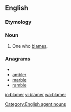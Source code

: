 {{also|blâmer}}
==English==

===Etymology===
{{suffix|blame|er}}

===Noun===
{{en-noun}}

# One who [[blame]]s.

===Anagrams===
* {{alphagram|abelmr}}
* [[ambler#English|ambler]]
* [[marble#English|marble]]
* [[ramble#English|ramble]]

[[Category:English agent nouns]]

[[io:blamer]]
[[vi:blamer]]
[[wa:blamer]]